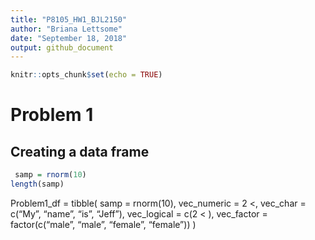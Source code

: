 ```yaml
---
title: "P8105_HW1_BJL2150"
author: "Briana Lettsome"
date: "September 18, 2018"
output: github_document
---
```


```r
knitr::opts_chunk$set(echo = TRUE)
```

# Problem 1

## Creating a data frame

```r
 samp = rnorm(10)
length(samp)
```


Problem1_df = tibble(
  samp = rnorm(10),
  vec_numeric = 2 <,
  vec_char = c("My", "name", "is", "Jeff"),
  vec_logical = c(2 < ),
  vec_factor = factor(c("male", "male", "female", "female"))
)